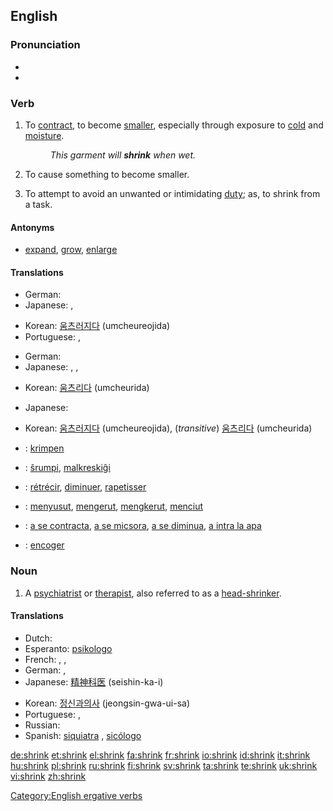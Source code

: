 ==English==

===Pronunciation===
* {{IPA|/'ʃɻɪŋk/}}
* {{rhymes|ɪŋk}}

===Verb===
{{en-verb|shrinks|shrinking|'''[[shrank]]''' or '''[[shrunk]]'''|'''[[shrunk]]''' or '''[[shrunken]]'''}}

# {{intransitive}} To [[contract]], to become [[smaller]], especially through exposure to [[cold]] and [[moisture]].
#: ''This garment will '''shrink''' when wet.''
# {{transitive}} To cause something to become smaller.
# {{intransitive}} To attempt to avoid an unwanted or intimidating [[duty]]; as, to shrink from a task.

====Antonyms====
* [[expand]], [[grow]], [[enlarge]]

====Translations====
{{trans-top|intransitive: to contract, to become smaller}}
* German: {{t-|de|schrumpfen}}
* Japanese: {{t-|ja|縮む|tr=chijimu|sc=Jpan}}, {{t|ja|縮まる|tr=chijimaru|sc=Jpan}}
{{trans-mid}}
* Korean: [[움츠러지다]] (umcheureojida)
* Portuguese: {{t|pt|encolher}}, {{t|pt|contrair}}
{{trans-bottom}}

{{trans-top|transitive: to cause something to shrink (intransitive)}}
* German: {{t-|de|schrumpfen}}
* Japanese: {{t-|ja|縮める|tr=chijimeru|sc=Jpan}}, {{t-|ja|縮小する|tr=shukushō suru|sc=Jpan}}, {{t-|ja|短縮する|tr=tanshuku suru|sc=Jpan}}
{{trans-mid}}
* Korean: [[움츠리다]] (umcheurida)
{{trans-bottom}}

{{trans-top|intransitive: to attempt to avoid an unwanted or intimidating duty}}
* Japanese: {{t|ja|しりごみする|tr=shirigomi suru|sc=Jpan}}
{{trans-mid}}
* Korean: [[움츠러지다]] (umcheureojida), (''transitive'') [[움츠리다]] (umcheurida)
{{trans-bottom}}

{{checktrans-top}}
* {{ttbc|Dutch}}: [[krimpen]]
* {{ttbc|Esperanto}}: [[ŝrumpi]], [[malkreskiĝi]]
* {{ttbc|French}}: [[rétrécir]], [[diminuer]], [[rapetisser]]
* {{ttbc|Indonesian}}: [[susut|menyusut]], [[kerut|mengerut]], [[kerut|mengkerut]], [[ciut|menciut]]
{{checktrans-mid}}
* {{ttbc|Romanian}}: [[a se contracta]], [[a se micsora]], [[a se diminua]], [[a intra la apa]]
* {{ttbc|Spanish}}: [[encoger]]
{{checktrans-bottom}}

===Noun===
{{en-noun}}

# {{slang}} A [[psychiatrist]] or [[therapist]], also referred to as a [[head-shrinker]].

====Translations====
{{trans-top|psychiatrist or therapist}}
* Dutch: {{t+|nl|psychiater}}
* Esperanto: [[psikologo]]
* French: {{t+|fr|psychiatre|m}}, {{t+|fr|psychanalyste|m}}, {{t-|fr|psy|m}}
* German: {{t+|de|Psychiater|m}}, {{t+|de|Psychologe}}
* Japanese: [[精神科医]] (seishin-ka-i)
{{trans-mid}}
* Korean: [[정신과의사]] (jeongsin-gwa-ui-sa)
* Portuguese: {{t+|pt|psiquiatra|m|f}}, {{t+|pt|psicólogo|m}}
* Russian: {{t+|ru|психиатр|m|tr=psixiátr|sc=Cyrl}}
* Spanish: [[siquiatra]] {{m|f}}, [[sicólogo]] {{m}}
{{trans-bottom}}

[[Category:English ergative verbs]]

[[de:shrink]]
[[et:shrink]]
[[el:shrink]]
[[fa:shrink]]
[[fr:shrink]]
[[io:shrink]]
[[id:shrink]]
[[it:shrink]]
[[hu:shrink]]
[[pl:shrink]]
[[ru:shrink]]
[[fi:shrink]]
[[sv:shrink]]
[[ta:shrink]]
[[te:shrink]]
[[uk:shrink]]
[[vi:shrink]]
[[zh:shrink]]